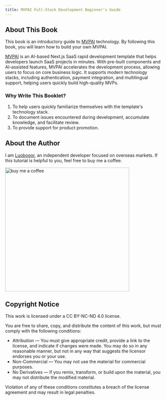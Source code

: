 ```yaml
---
title: MVPAI Full-Stack Development Beginner's Guide
---
```


## About This Book
This book is an introductory guide to [MVPAI](https://mvpai.dev) technology. By following this book, you will learn how to build your own MVPAI.

[MVPAI](https://mvpai.dev) is an AI-based Next.js SaaS rapid development template that helps developers launch SaaS projects in minutes. With pre-built components and AI-assisted features, MVPAI accelerates the development process, allowing users to focus on core business logic. It supports modern technology stacks, including authentication, payment integration, and multilingual support, helping users quickly build high-quality MVPs.

### Why Write This Booklet?
1. To help users quickly familiarize themselves with the template's technology stack.
2. To document issues encountered during development, accumulate knowledge, and facilitate review.
3. To provide support for product promotion.

## About the Author
I am [Luobogor](https://x.com/luobogooooo), an independent developer focused on overseas markets. If this tutorial is helpful to you, feel free to buy me a coffee.

<img src="https://cdn.sanity.io/images/ntncowsx/production/ef19529d61d4a646522d1b2f5b9f7e574f40aa2a-691x691.jpg"
     alt="buy me a coffee"
     width="400"
     height="400"/>

## Copyright Notice
This work is licensed under a CC BY-NC-ND 4.0 license.

You are free to share, copy, and distribute the content of this work, but must comply with the following conditions:
- Attribution — You must give appropriate credit, provide a link to the license, and indicate if changes were made. You may do so in any reasonable manner, but not in any way that suggests the licensor endorses you or your use.
- Non-Commercial — You may not use the material for commercial purposes.
- No Derivatives — If you remix, transform, or build upon the material, you may not distribute the modified material.

Violation of any of these conditions constitutes a breach of the license agreement and may result in legal penalties.